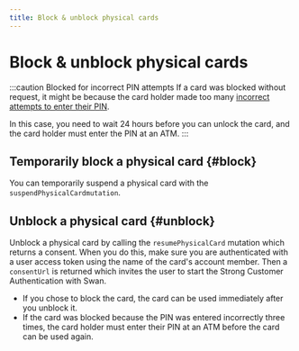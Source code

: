 ```yaml
---
title: Block & unblock physical cards
---
```


# Block & unblock physical cards

:::caution Blocked for incorrect PIN attempts
If a card was blocked without request, it might be because the card holder made too many [incorrect attempts to enter their PIN](./index.mdx#pin-incorrect-attempts).

In this case, you need to wait 24 hours before you can unlock the card, and the card holder must enter the PIN at an ATM.
:::

## Temporarily block a physical card {#block}

You can temporarily suspend a physical card with the `suspendPhysicalCardmutation`.

## Unblock a physical card {#unblock}

Unblock a physical card by calling the `resumePhysicalCard` mutation which returns a consent.
When you do this, make sure you are authenticated with a user access token using the name of the card's account member.
Then a `consentUrl` is returned which invites the user to start the Strong Customer Authentication with Swan.

- If you chose to block the card, the card can be used immediately after you unblock it.
- If the card was blocked because the PIN was entered incorrectly three times, the card holder must enter their PIN at an ATM before the card can be used again.